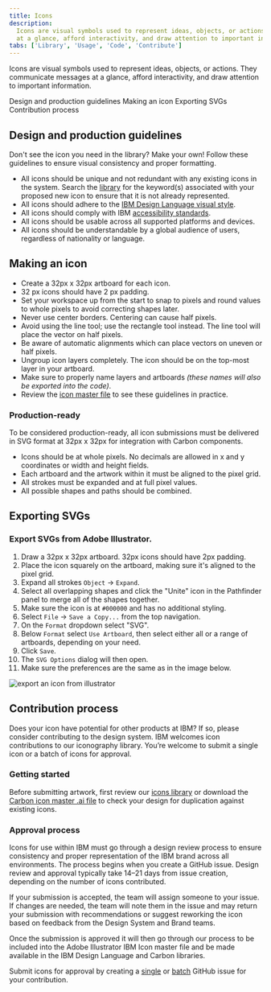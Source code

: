 ```yaml
---
title: Icons
description:
  Icons are visual symbols used to represent ideas, objects, or actions. They communicate messages
  at a glance, afford interactivity, and draw attention to important information.
tabs: ['Library', 'Usage', 'Code', 'Contribute']
---
```


<PageDescription>

Icons are visual symbols used to represent ideas, objects, or actions. They communicate messages at
a glance, afford interactivity, and draw attention to important information.

</PageDescription>

<AnchorLinks>

<AnchorLink>Design and production guidelines</AnchorLink>
<AnchorLink>Making an icon</AnchorLink>
<AnchorLink>Exporting SVGs</AnchorLink>
<AnchorLink>Contribution process</AnchorLink>

</AnchorLinks>

## Design and production guidelines

Don't see the icon you need in the library? Make your own! Follow these guidelines to ensure visual
consistency and proper formatting.

- All icons should be unique and not redundant with any existing icons in the system. Search the
  [library](/guidelines/icons/library) for the keyword(s) associated with your proposed new icon to
  ensure that it is not already represented.
- All icons should adhere to the
  [IBM Design Language visual style](https://www.ibm.com/design/language/iconography/ui-icons/design).
- All icons should comply with IBM [accessibility standards](/guidelines/accessibility/overview).
- All icons should be usable across all supported platforms and devices.
- All icons should be understandable by a global audience of users, regardless of nationality or
  language.

## Making an icon

- Create a 32px x 32px artboard for each icon.
- 32 px icons should have 2 px padding.
- Set your workspace up from the start to snap to pixels and round values to whole pixels to avoid
  correcting shapes later.
- Never use center borders. Centering can cause half pixels.
- Avoid using the line tool; use the rectangle tool instead. The line tool will place the vector on
  half pixels.
- Be aware of automatic alignments which can place vectors on uneven or half pixels.
- Ungroup icon layers completely. The icon should be on the top-most layer in your artboard.
- Make sure to properly name layers and artboards _(these names will also be exported into the
  code)_.
- Review the
  [icon master file](https://github.com/carbon-design-system/carbon/tree/v10/packages/icons/master)
  to see these guidelines in practice.

### Production-ready

To be considered production-ready, all icon submissions must be delivered in SVG format at 32px x
32px for integration with Carbon components.

- Icons should be at whole pixels. No decimals are allowed in x and y coordinates or width and
  height fields.
- Each artboard and the artwork within it must be aligned to the pixel grid.
- All strokes must be expanded and at full pixel values.
- All possible shapes and paths should be combined.

## Exporting SVGs

### Export SVGs from Adobe Illustrator.

1. Draw a 32px x 32px artboard. 32px icons should have 2px padding.
2. Place the icon squarely on the artboard, making sure it's aligned to the pixel grid.
3. Expand all strokes `Object` → `Expand`.
4. Select all overlapping shapes and click the "Unite" icon in the Pathfinder panel to merge all of
   the shapes together.
5. Make sure the icon is at `#000000` and has no additional styling.
6. Select `File` → `Save a Copy...` from the top navigation.
7. On the `Format` dropdown select "SVG".
8. Below `Format` select `Use Artboard`, then select either all or a range of artboards, depending
   on your need.
9. Click `Save`.
10. The `SVG Options` dialog will then open.
11. Make sure the preferences are the same as in the image below.

![export an icon from illustrator](/guidelines/icons/iconography-exportsvgfromai.png)

## Contribution process

Does your icon have potential for other products at IBM? If so, please consider contributing to the
design system. IBM welcomes icon contributions to our iconography library. You’re welcome to submit
a single icon or a batch of icons for approval.

### Getting started

Before submitting artwork, first review our
[icons library](https://www.carbondesignsystem.com/guidelines/icons/library/) or download the
[Carbon icon master .ai file](https://github.com/carbon-design-system/carbon/tree/v10/packages/icons/master)
to check your design for duplication against existing icons.

### Approval process

Icons for use within IBM must go through a design review process to ensure consistency and proper
representation of the IBM brand across all environments. The process begins when you create a GitHub
issue. Design review and approval typically take 14–21 days from issue creation, depending on the
number of icons contributed.

If your submission is accepted, the team will assign someone to your issue. If changes are needed,
the team will note them in the issue and may return your submission with recommendations or suggest
reworking the icon based on feedback from the Design System and Brand teams.

Once the submission is approved it will then go through our process to be included into the Adobe
Illustrator IBM Icon master file and be made available in the IBM Design Language and Carbon
libraries.

Submit icons for approval by creating a
[single](https://github.ibm.com/brand/ui-icons/issues/new?assignees=&labels=&template=single-ui-icon-approval.md&title=%5Bui-icon%5D)
or
[batch](https://github.ibm.com/brand/ui-icons/issues/new?assignees=&labels=&template=batch-ui-icon-approval-request.md&title=%5Bui-icon-batch%5D)
GitHub issue for your contribution.
